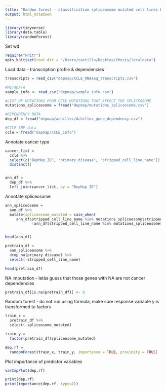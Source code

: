 ```yaml
---
title: "Random forest - classification spliceosome mutated cell lines based on dependency of genes"
output: html_notebook
---
```


```r
library(tidyverse)
library(data.table)
library(randomForest)
```

Set wd 
```r
require("knitr")
opts_knit$set(root.dir = "/Users/castilln/Desktop/thesis/localdata")
```

Load data - transcription profile & dependencies
```r
transcripts = read_csv("depmap/CCLE_RNAseq_transcripts.csv")

#METADATA
sample_info <- read_csv("depmap/sample_info.csv") 

#LIST OF MUTATIONS FROM CCLE MUTATIONS THAT AFFECT THE SPLICEOSOME
mutations_spliceosome = fread("depmap/mutations_spliceosome.csv")

#DEPENDENCY DATA
dep_df = fread("depmap/achilles/Achilles_gene_dependency.csv")

#CCLE SNP data
ccle = fread("depmap/CCLE_info")
```

Annotate cancer type
```r
cancer_list = 
  ccle %>% 
  select(c("DepMap_ID", "primary_disease", "stripped_cell_line_name")) %>% 
  distinct()


ann_df = 
  dep_df %>% 
  left_join(cancer_list, by = "DepMap_ID")
```

Annotate spliceosome
```r
ann_spliceosome = 
  ann_df %>% 
  mutate(spliceosome_mutated = case_when(
     ann_df$stripped_cell_line_name %in% mutations_spliceosome$stripped_cell_line_name ~ "YES", #if the mutation is in a gene from the spliceosome: 1 
            !ann_df$stripped_cell_line_name %in% mutations_spliceosome$stripped_cell_line_name ~ "NO")) 


head(ann_df)
```

```r
pretrain_df = 
  ann_spliceosome %>% 
  drop_na(primary_disease) %>% 
  select(-stripped_cell_line_name)

head(pretrain_df)
```

NA imputation - letäs guess that those genes with NA are not cancer dependencies
```r
pretrain_df[is.na(pretrain_df)] <- 0
```

Random forest - do not run using formula; make sure response variable y is transformed to factors
```r
train_x = 
  pretrain_df %>%  
  select(-spliceosome_mutated)

train_y = 
  factor(pretrain_df$spliceosome_mutated)

dep.rf = 
  randomForest(train_x, train_y, importance = TRUE, proximity = TRUE)
```

Plot importance of predictor variables
```r
varImpPlot(dep.rf)
```

```r
print(dep.rf)
print(importance(dep.rf, type=2))
```
